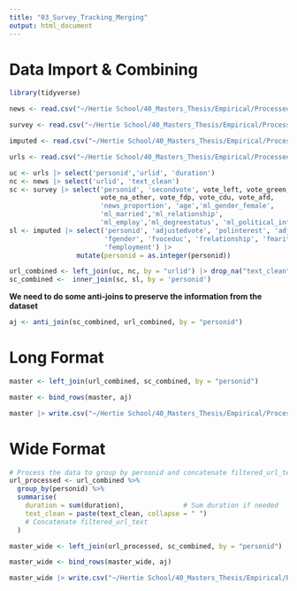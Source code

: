 ```yaml
---
title: "03_Survey_Tracking_Merging"
output: html_document
---
```


# Data Import & Combining

```r
library(tidyverse)

news <- read.csv("~/Hertie School/40_Masters_Thesis/Empirical/Processed_Data/22_trace_news_filtered_analysis.csv")

survey <- read.csv("~/Hertie School/40_Masters_Thesis/Empirical/Processed_Data/11_survey_filtered.csv")

imputed <- read.csv("~/Hertie School/40_Masters_Thesis/Empirical/Processed_Data/00_labeled_survey.csv")

urls <- read.csv("~/Hertie School/40_Masters_Thesis/Empirical/Processed_Data/20_trace_all_filtered.csv")
```

```r
uc <- urls |> select('personid','urlid', 'duration')
nc <- news |> select('urlid', 'text_clean')
sc <- survey |> select('personid', 'secondvote', vote_left, vote_green, vote_spd,
                       vote_na_other, vote_fdp, vote_cdu, vote_afd,
                       'news_proportion', 'age','ml_gender_female',
                       'ml_married','ml_relationship', 
                       'ml_employ','ml_degreestatus', 'ml_political_interest' )
sl <- imputed |> select('personid', 'adjustedvote', 'polinterest', 'adjustedincome',
                        'fgender', 'fvoceduc', 'frelationship', 'fmaritalstatus',
                        'femployment') |>
                 mutate(personid = as.integer(personid))
```

```r
url_combined <- left_join(uc, nc, by = "urlid") |> drop_na("text_clean")
sc_combined <-  inner_join(sc, sl, by = 'personid')
```

**We need to do some anti-joins to preserve the information from the dataset**

```r
aj <- anti_join(sc_combined, url_combined, by = "personid")
```

# Long Format

```r
master <- left_join(url_combined, sc_combined, by = "personid")

master <- bind_rows(master, aj)
```

```r
master |> write.csv("~/Hertie School/40_Masters_Thesis/Empirical/Processed_Data/30_merged_long.csv", row.names = FALSE)
```

# Wide Format

```r
# Process the data to group by personid and concatenate filtered_url_text
url_processed <- url_combined %>%
  group_by(personid) %>%
  summarise( 
    duration = sum(duration),               # Sum duration if needed
    text_clean = paste(text_clean, collapse = " ")  
    # Concatenate filtered_url_text
  )
```

```r
master_wide <- left_join(url_processed, sc_combined, by = "personid")
```

```r
master_wide <- bind_rows(master_wide, aj)
```

```r
master_wide |> write.csv("~/Hertie School/40_Masters_Thesis/Empirical/Processed_Data/31_merged_wide.csv", row.names = FALSE)

```
